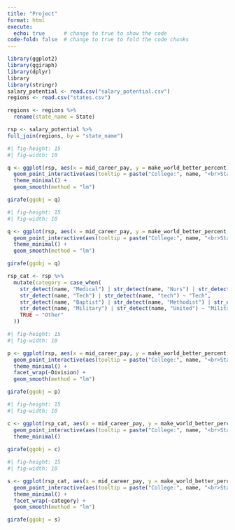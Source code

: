 ```yaml
---
title: "Project"
format: html
execute: 
  echo: true      # change to true to show the code
code-fold: false  # change to true to fold the code chunks
---
```


```r
library(ggplot2)
library(ggiraph)
library(dplyr)
library
library(stringr)
salary_potential <- read.csv("salary_potential.csv")
regions <- read.csv("states.csv")
```

```r
regions <- regions %>%
  rename(state_name = State)

rsp <- salary_potential %>% 
full_join(regions, by = "state_name")
```

```r
#| fig-height: 15
#| fig-width: 10

q <- ggplot(rsp, aes(x = mid_career_pay, y = make_world_better_percent)) +
  geom_point_interactive(aes(tooltip = paste("College:", name, "<br>State:", state_name, "<br>Stem   Percentage:", stem_percent)), alpha = 0.5) +
  theme_minimal() +
  geom_smooth(method = "lm")

girafe(ggobj = q)
```

```r
#| fig-height: 15
#| fig-width: 10

q <- ggplot(rsp, aes(x = mid_career_pay, y = make_world_better_percent, size = stem_percent)) +
  geom_point_interactive(aes(tooltip = paste("College:", name, "<br>State:", state_name, "<br>Stem   Percentage:", stem_percent)), alpha = 0.5) +
  theme_minimal() +
  geom_smooth(method = "lm")

girafe(ggobj = q)
```

```r
rsp_cat <- rsp %>% 
  mutate(category = case_when(
    str_detect(name, "Medical") | str_detect(name, "Nurs") | str_detect(name, "Health") | str_detect(name, "Bellin") | str_detect(name, "Rush") | str_detect(name, "Samuel Merritt") ~ "Medical",
    str_detect(name, "Tech") | str_detect(name, "tech") ~ "Tech",
    str_detect(name, "Baptist") | str_detect(name, "Methodist") | str_detect(name, "Luther") | str_detect(name, "Advent") | str_detect(name, "Christian") | str_detect(name, "Franciscan")~ "Religious",
    str_detect(name, "Military") | str_detect(name, "United") ~ "Military",
    TRUE ~ "Other"
  ))
```

```r
#| fig-height: 15
#| fig-width: 10

p <- ggplot(rsp, aes(x = mid_career_pay, y = make_world_better_percent, color = Division)) +
  geom_point_interactive(aes(tooltip = paste("College:", name, "<br>State:", state_name, "<br>Stem   Percentage:", stem_percent)), alpha = 0.5) +
  theme_minimal() +
  facet_wrap(~Division) +
  geom_smooth(method = "lm")

girafe(ggobj = p)
```
```r
#| fig-height: 15
#| fig-width: 10

c <- ggplot(rsp_cat, aes(x = mid_career_pay, y = make_world_better_percent, color = category)) +
  geom_point_interactive(aes(tooltip = paste("College:", name, "<br>State:", state_name, "<br>Stem   Percentage:", stem_percent)), alpha = 0.5) +
  theme_minimal()
  
girafe(ggobj = c)
```
```r
#| fig-height: 15
#| fig-width: 10

s <- ggplot(rsp_cat, aes(x = mid_career_pay, y = make_world_better_percent, size = stem_percent, color = category)) +
  geom_point_interactive(aes(tooltip = paste("College:", name, "<br>State:", state_name, "<br>Stem   Percentage:", stem_percent)), alpha = 0.5) +
  theme_minimal() +
  facet_wrap(~category) +
  geom_smooth(method = "lm")

girafe(ggobj = s)
```
